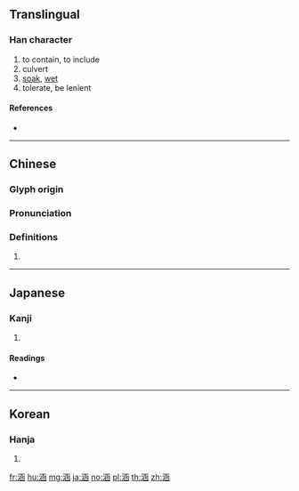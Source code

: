==Translingual==

===Han character===
{{Han char|rn=85|rad=水|as=08|sn=11|four=31172|canj=ENUE|ids=⿰氵函}}

# to contain, to include
# culvert
# [[soak]], [[wet]]
# tolerate, be lenient

====References====
* {{Han ref|kx=0628.130|dkj=17595|dj=1030.050|hdz=31665.040|uh=6DB5|ud=28085|bh=B25B|bd=45659}}

----

==Chinese==
{{zh-forms}}

===Glyph origin===
{{Han etym}}

===Pronunciation===
{{zh-pron
|m=hán
|c=haam4
|h=pfs=
|md=
|mn=âm/hâm
|w=
|mc=y
|oc=y
|cat=
}}

===Definitions===
{{zh-hanzi}}

# {{rfdef|lang=zh}}

----

==Japanese==

===Kanji===
{{ja-kanji|grade=|rs=水08}}

# {{defn|lang=ja|sort=水08}}

====Readings====
* {{ja-readings|on=[[かん]] (kan)|kun=[[ひたす]] (hitasu)}}

----

==Korean==

===Hanja===
{{ko-hanja|hangeul=함|eumhun=|rv=ham|mr=ham|y=ham}}

# {{defn|lang=ko|sort=水08}}

[[fr:涵]]
[[hu:涵]]
[[mg:涵]]
[[ja:涵]]
[[no:涵]]
[[pl:涵]]
[[th:涵]]
[[zh:涵]]